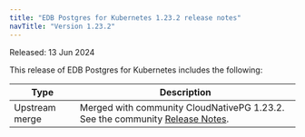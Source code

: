 ```yaml
---
title: "EDB Postgres for Kubernetes 1.23.2 release notes"
navTitle: "Version 1.23.2"
---
```


Released: 13 Jun 2024

This release of EDB Postgres for Kubernetes includes the following:

|      Type      |                                                                                  Description                                                                                   |
| -------------- | ------------------------------------------------------------------------------------------------------------------------------------------------------------------------------ |
| Upstream merge |  Merged with community CloudNativePG 1.23.2. See the community [Release Notes](https://cloudnative-pg.io/documentation/1.23/release_notes/v1.23/).                                    |
